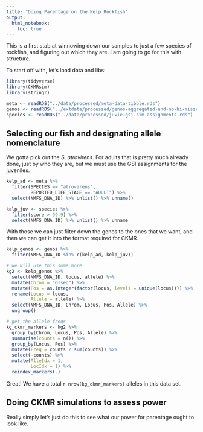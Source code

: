 ```yaml
---
title: "Doing Parentage on the Kelp Rockfish"
output: 
  html_notebook:
    toc: true
---
```



This is a first stab at winnowing down our samples to just a few species of rockfish,
and figuring out which they are.  I am going to go for this with structure.


To start off with, let's load data and libs:
```r
library(tidyverse)
library(CKMRsim)
library(stringr)

meta <- readRDS("../data/processed/meta-data-tibble.rds")
genos <- readRDS("../extdata/processed/genos-aggregated-and-no-hi-missers.rds")
species <- readRDS("../data/processed/juvie-gsi-sim-assignments.rds") 
```


## Selecting our fish and designating allele nomenclature

We gotta pick out the _S. atrovirens_.  For adults that is pretty much already done, just by who they
are, but we must use the GSI assignments for the juveniles.
```r
kelp_ad <- meta %>% 
  filter(SPECIES == "atrovirens",
         REPORTED_LIFE_STAGE == "ADULT") %>%
  select(NMFS_DNA_ID) %>% unlist() %>% unname()

kelp_juv <- species %>%
  filter(score > 99.9) %>%
  select(NMFS_DNA_ID) %>% unlist() %>% unname

```

With those we can just filter down the genos to the ones that we want, and then we
can get it into the format required for CKMR.
```r
kelp_genos <- genos %>%
  filter(NMFS_DNA_ID %in% c(kelp_ad, kelp_juv))

# we will use this some more
kg2 <- kelp_genos %>% 
  select(NMFS_DNA_ID, locus, allele) %>%
  mutate(Chrom = "GTseq") %>% 
  mutate(Pos = as.integer(factor(locus, levels = unique(locus)))) %>%
  rename(Locus = locus,
         Allele = allele) %>%
  select(NMFS_DNA_ID, Chrom, Locus, Pos, Allele) %>%
  ungroup()

# get the allele freqs
kg_ckmr_markers <- kg2 %>%
  group_by(Chrom, Locus, Pos, Allele) %>%
  summarise(counts = n()) %>%
  group_by(Locus, Pos) %>%
  mutate(Freq = counts / sum(counts)) %>%
  select(-counts) %>%
  mutate(AlleIdx = 1,
         LocIdx = 1) %>%
  reindex_markers(.)
```
Great! We have a total `r nrow(kg_ckmr_markers)` alleles in this data set.


## Doing CKMR simulations to assess power

Really simply let's just do this to see what our power for parentage ought to look like.


